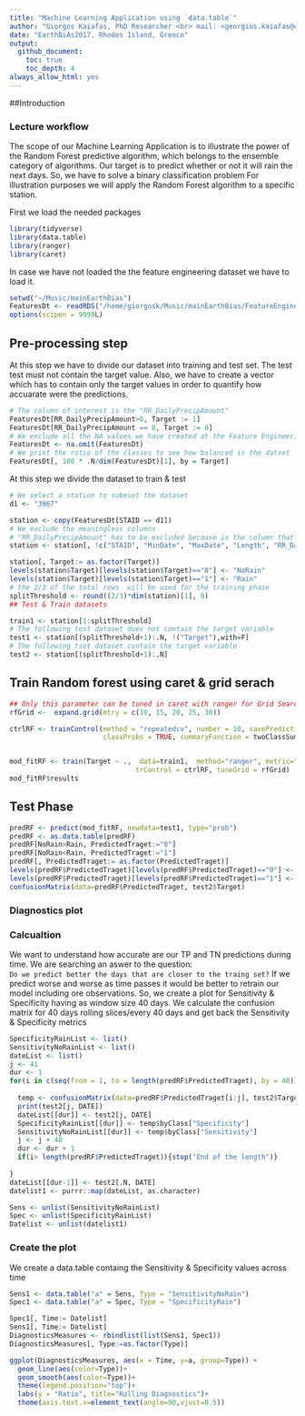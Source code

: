 ```yaml
---
title: "Machine Learning Application using `data.table`"
author: "Giorgos Kaiafas, PhD Researcher <br> mail: <georgios.kaiafas@uni.lu> <br> Kostas Mammas, Statistical Programmer <br> mail: <mammaskon@gmail.com> <br>"
date: "EarthBiAs2017, Rhodes Island, Greece"
output:
  github_document:
    toc: true
    toc_depth: 4
always_allow_html: yes
---
```



##Introduction

### Lecture workflow

The scope of our Machine Learning Application is to illustrate the power of the Random Forest predictive algorithm, which belongs to the ensemble category of algorithms. 
Our target is to predict whether or not it will rain the next days. So, we have to solve a binary classification problem
For illustration purposes we will apply the Random Forest algorithm to a specific station. 

First we load the needed packages
```r

library(tidyverse)
library(data.table)
library(ranger)
library(caret)
```


In case we have not loaded the the feature engineering dataset we have to load it.
```r
setwd("~/Music/mainEarthBias")
FeaturesDt <- readRDS("/home/giorgosk/Music/mainEarthBias/FeatureEngineeringLastEspana.rds")
options(scipen = 9999L)
```


## Pre-processing step

At this step we have to divide our dataset into training and test set. The test test must not contain the target value. 
Also, we have to create a vector which has to contain only the target values in order to quantify how accuarate were the predictions.

```r
# The column of interest is the "RR_DailyPrecipAmount"
FeaturesDt[RR_DailyPrecipAmount>0, Target := 1]
FeaturesDt[RR_DailyPrecipAmount == 0, Target := 0]
# We exclude all the NA values we have created at the Feature Engineering process
FeaturesDt <- na.omit(FeaturesDt)
# We print the ratio of the classes to see how balanced is the datset
FeaturesDt[, 100 * .N/dim(FeaturesDt)[1], by = Target]
```

At this step we divide the dataset to train & test
```r
# We select a station to subeset the dataset
d1 <- "3967"

station <- copy(FeaturesDt[STAID == d1])
# We exclude the meaningless columns
# "RR_DailyPrecipAmount" has to be excluded because is the column that we created the Binary target
station <- station[, !c("STAID", "MinDate", "MaxDate", "Length", "RR_DailyPrecipAmount"), with=F]

station[, Target:= as.factor(Target)]
levels(station$Target)[levels(station$Target)=="0"] <- "NoRain"
levels(station$Target)[levels(station$Target)=="1"] <- "Rain"
# the 2/3 of the total rows  will be used for the training phase
splitThreshold <- round((2/3)*dim(station)[1], 0)
## Test & Train datasets

train1 <- station[1:splitThreshold]
# The following test dataset does not contain the target variable
test1 <- station[(splitThreshold+1):.N, !("Target"),with=F]
# The following tset dataset contain the target variable
test2 <- station[(splitThreshold+1):.N]

```

## Train Random forest using caret & grid serach


```r

## Only this parameter can be tuned in caret with ranger for Grid Search
rfGrid <-  expand.grid(mtry = c(10, 15, 20, 25, 30))

ctrlRF <- trainControl(method = "repeatedcv", number = 10, savePredictions = TRUE, 
                       classProbs = TRUE, summaryFunction = twoClassSummary, allowParallel = TRUE)


mod_fitRF <- train(Target ~ .,  data=train1,  method="ranger", metric="ROC",
                               trControl = ctrlRF, tuneGrid = rfGrid)
mod_fitRF$results
```


## Test Phase 
```r
predRF <- predict(mod_fitRF, newdata=test1, type="prob")
predRF <- as.data.table(predRF)
predRF[NoRain>Rain, PredictedTraget:="0"]
predRF[NoRain<Rain, PredictedTraget:="1"]
predRF[, PredictedTraget:= as.factor(PredictedTraget)]
levels(predRF$PredictedTraget)[levels(predRF$PredictedTraget)=="0"] <- "NoRain"
levels(predRF$PredictedTraget)[levels(predRF$PredictedTraget)=="1"] <- "Rain"
confusionMatrix(data=predRF$PredictedTraget, test2$Target)
```

### Diagnostics plot

### Calcualtion

We want to understand how accurate are our TP and TN predictions during time. We are searching an aswer to the question:  
```Do we predict better the days that are closer to the traing set?```
If we predict worse and worse as time passes it would be better to retrain our model including ore observations.
So, we create a plot for Sensitivity & Specificity having as window size 40 days.
We calculate the confusion matrix for 40 days rolling slices/every 40 days and get back the Sensitivity & Specificity metrics

```r
SpecificityRainList <- list()
SensitivityNoRainList <- list()
dateList <- list()
j <- 41
dur <- 1
for(i in c(seq(from = 1, to = length(predRF$PredictedTraget), by = 40))){
  
  temp <- confusionMatrix(data=predRF$PredictedTraget[i:j], test2$Target[i:j])
  print(test2[j, DATE])
  dateList[[dur]] <- test2[j, DATE]
  SpecificityRainList[[dur]] <- temp$byClass["Specificity"]
  SensitivityNoRainList[[dur]] <- temp$byClass["Sensitivity"]
  j <- j + 40
  dur <- dur + 1
  if(i> length(predRF$PredictedTraget)){stop("End of the length")}
  
}
dateList[[dur-1]] <- test2[.N, DATE]
datelist1 <- purrr::map(dateList, as.character)

Sens <- unlist(SensitivityNoRainList)
Spec <- unlist(SpecificityRainList)
Datelist <- unlist(datelist1)
```
### Create the plot 

We create a data.table containg the Sensitivity & Specificity values across time
```r
Sens1 <- data.table("a" = Sens, Type = "SensitivityNoRain")
Spec1 <- data.table("a" = Spec, Type = "SpecificityRain")

Spec1[, Time:= Datelist]
Sens1[, Time:= Datelist]
DiagnosticsMeasures <- rbindlist(list(Sens1, Spec1))
DiagnosticsMeasures[, Type:=as.factor(Type)]

ggplot(DiagnosticsMeasures, aes(x = Time, y=a, group=Type)) +
  geom_line(aes(color=Type))+
  geom_smooth(aes(color=Type))+
  theme(legend.position="top")+
  labs(y = "Ratio", title="Rolling Diagnostics")+
  theme(axis.text.x=element_text(angle=90,vjust=0.5))
```

